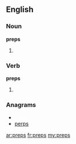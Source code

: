 ==English==
===Noun===
'''preps'''
# {{plural of|[[prep]]}}

===Verb===
'''preps'''
# {{third-person singular of|[[prep]]}}

===Anagrams===
* {{alphagram|epprs}}
* [[perps#English|perps]]

[[ar:preps]]
[[fr:preps]]
[[my:preps]]